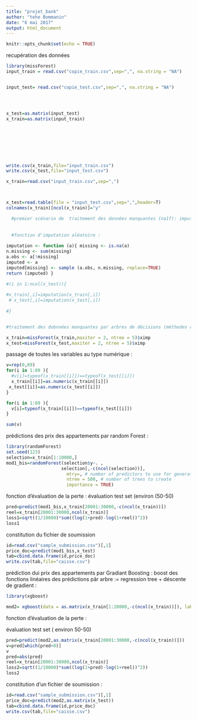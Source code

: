 ```yaml
---
title: "projet_bank"
author: "tehe Bommanin"
date: "6 mai 2017"
output: html_document
---
```


```r
knitr::opts_chunk$set(echo = TRUE)
```








recupération des données 


```r
library(missForest)
input_train = read.csv("copie_train.csv",sep=",", na.string = "NA")


input_test= read.csv("copie_test.csv",sep=",", na.string = "NA")




x_test=as.matrix(input_test)
x_train=as.matrix(input_train)








write.csv(x_train,file="input_train.csv")
write.csv(x_test,file="input_test.csv")

x_train=read.csv("input_train.csv",sep=",")



x_test=read.table(file = "input_test.csv",sep=",",header=T)
colnames(x_train)[ncol(x_train)]="y"

  #premier scénario de  traitement des données manquantes (naîf): imputation aléatoire
  
  
  #fonction d'imputation aléatoire :
  
imputation <- function (a){ missing <- is.na(a) 
n.missing <- sum(missing) 
a.obs <- a[!missing] 
imputed <- a
imputed[missing] <- sample (a.obs, n.missing, replace=TRUE) 
return (imputed) }

#(i in 1:ncol(x_test)){
  
#x_train[,i]=imputation(x_train[,i])
 # x_test[,i]=imputation(x_test[,i])
  
#}


#traitement des dobnnées manquantes par arbres de décisions (méthodes cart groupées et pondérées ): random forest prediction :

x_train=missForest(x_train,maxiter = 2, ntree = 5)$ximp
x_test=missForest(x_test,maxiter = 2, ntree = 5)$ximp


```


passage de toutes les variables au type numérique :
```r

v=rep(0,89)
for(i in 1:89 ){
  #v[i]=typeof(x_train[[i]])==typeof(x_test[[i]])
  x_train[[i]]=as.numeric(x_train[[i]])
 x_test[[i]]=as.numeric(x_test[[i]])
}

for(i in 1:89 ){
  v[i]=typeof(x_train[[i]])==typeof(x_test[[i]])
}

sum(v)
```

prédictions des prix des appartements par random Forest :

```r
library(randomForest)
set.seed(123)
selection=x_train[1:10000,]
mod1_bis=randomForest(selection$y~. ,
                     selection[,-c(ncol(selection))],
                       mtry=, # number of predictors to use for generation of tree 
                       ntree = 500, # number of trees to create
                       importance = TRUE)


```
 
 fonction d'évaluation de la perte : évaluation test set (environ (50-50)
```r


pred=predict(mod1_bis,x_train[20001:30000,-c(ncol(x_train))])
reel=x_train[20001:30000,ncol(x_train)]
loss1=sqrt((1/10000)*sum((log(1+pred)-log(1+reel))^2))
loss1

```


constitution du fichier de soumission 

```r
id=read.csv("sample_submission.csv")[,1]
price_doc=predict(mod1_bis,x_test)
tab=cbind.data.frame(id,price_doc)
write.csv(tab,file="caisse.csv")

```

prédiction dui prix des appartements par Gradiant Boosting : boost des fonctions linéaires des prédictions pâr arbre := regression tree + déscente de gradient :


```r
library(xgboost)

mod2= xgboost(data = as.matrix(x_train[1:20000,-c(ncol(x_train))]), label = x_train[1:20000,]$y, max.depth = 30, nround = 30,objective = "reg:linear")
```

  fonction d'évaluation de la perte :
  
  évaluation test set ( environ 50-50) 
```r


pred=predict(mod2,as.matrix(x_train[20001:30000,-c(ncol(x_train))]))
v=pred[which(pred<0)]
v
pred=abs(pred)
reel=x_train[20001:30000,ncol(x_train)]
loss2=sqrt((1/10000)*sum((log(1+pred)-log(1+reel))^2))
loss2


```
constitution d'un fichier de soumission :

```r
id=read.csv("sample_submission.csv")[,1]
price_doc=predict(mod2,as.matrix(x_test))
tab=cbind.data.frame(id,price_doc)
write.csv(tab,file="caisse.csv")

```
